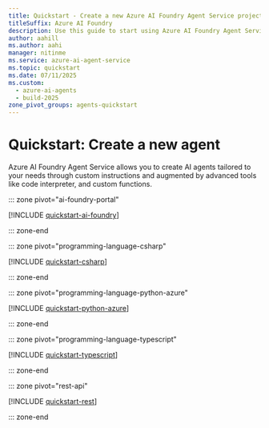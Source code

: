 ```yaml
---
title: Quickstart - Create a new Azure AI Foundry Agent Service project
titleSuffix: Azure AI Foundry
description: Use this guide to start using Azure AI Foundry Agent Service.
author: aahill
ms.author: aahi
manager: nitinme
ms.service: azure-ai-agent-service
ms.topic: quickstart
ms.date: 07/11/2025
ms.custom:
  - azure-ai-agents
  - build-2025
zone_pivot_groups: agents-quickstart
---
```


# Quickstart: Create a new agent

Azure AI Foundry Agent Service allows you to create AI agents tailored to your needs through custom instructions and augmented by advanced tools like code interpreter, and custom functions.

::: zone pivot="ai-foundry-portal"

[!INCLUDE [quickstart-ai-foundry](includes/quickstart-foundry.md)]

::: zone-end

::: zone pivot="programming-language-csharp"

[!INCLUDE [quickstart-csharp](includes/quickstart-csharp.md)]

::: zone-end

::: zone pivot="programming-language-python-azure"

[!INCLUDE [quickstart-python-azure](includes/quickstart-python.md)]

::: zone-end

::: zone pivot="programming-language-typescript"

[!INCLUDE [quickstart-typescript](includes/quickstart-typescript.md)]

::: zone-end

::: zone pivot="rest-api"

[!INCLUDE [quickstart-rest](includes/quickstart-rest.md)]

::: zone-end



